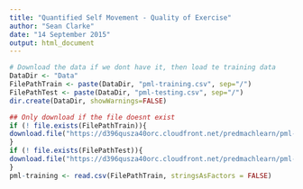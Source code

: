 ```yaml
---
title: "Quantified Self Movement - Quality of Exercise"
author: "Sean Clarke"
date: "14 September 2015"
output: html_document
---
```

```r
# Download the data if we dont have it, then load te training data
DataDir <- "Data"
FilePathTrain <- paste(DataDir, "pml-training.csv", sep="/")
FilePathTest <- paste(DataDir, "pml-testing.csv", sep="/")
dir.create(DataDir, showWarnings=FALSE) 

## Only download if the file doesnt exist
if (! file.exists(FilePathTrain)){
download.file("https://d396qusza40orc.cloudfront.net/predmachlearn/pml-training.csv",FilePathTrain , method="curl")
}
if (! file.exists(FilePathTest)){
download.file("https://d396qusza40orc.cloudfront.net/predmachlearn/pml-testing.csv",FilePathTest , method="curl")
}
pml-training <- read.csv(FilePathTrain, stringsAsFactors = FALSE)
```
